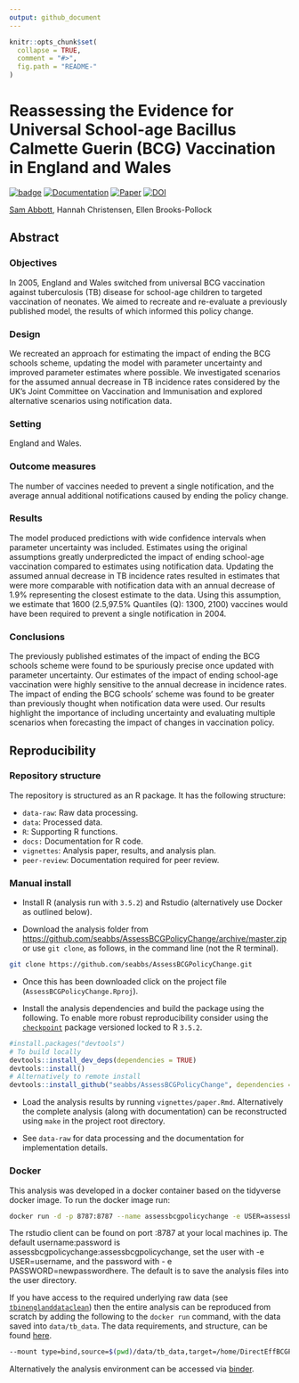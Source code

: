 ```yaml
---
output: github_document
---
```


```r
knitr::opts_chunk$set(
  collapse = TRUE,
  comment = "#>",
  fig.path = "README-"
)
```

# Reassessing the Evidence for Universal School-age Bacillus Calmette Guerin (BCG) Vaccination in England and Wales

[![badge](https://img.shields.io/badge/Launch-Analysis-lightblue.svg)](https://mybinder.org/v2/gh/seabbs/AssessBCGPolicyChange/master?urlpath=rstudio)
[![Documentation](https://img.shields.io/badge/Documentation-click here!-lightgrey.svg?style=flat)](https://www.samabbott.co.uk/AssessBCGPolicyChange)
[![Paper](https://img.shields.io/badge/Paper-10.1101/624916-lightgreen.svg)](https://doi.org/10.1101/624916)
[![DOI](https://zenodo.org/badge/DOI/10.5281/zenodo.2635687.svg)](https://doi.org/10.5281/zenodo.2635687)

[Sam Abbott](https://www.samabbott.co.uk), Hannah Christensen, Ellen Brooks-Pollock

## Abstract 

### Objectives

In 2005, England and Wales switched from universal BCG vaccination against tuberculosis (TB) disease for school-age children to targeted vaccination of neonates. We aimed to recreate and re-evaluate a previously published model, the results of which informed this policy change.

### Design

We recreated an approach for estimating the impact of ending the BCG schools scheme, updating the model with parameter uncertainty and improved parameter estimates where possible. We investigated scenarios for the assumed annual decrease in TB incidence rates considered by the UK’s Joint Committee on Vaccination and Immunisation and explored alternative scenarios using notification data.

### Setting 

England and Wales.

### Outcome measures

The number of vaccines needed to prevent a single notification, and the average annual additional notifications caused by ending the policy change.

### Results

The model produced predictions with wide confidence intervals when parameter uncertainty was included. Estimates using the original assumptions greatly underpredicted the impact of ending school-age vaccination compared to estimates using notification data. Updating the assumed annual decrease in TB incidence rates resulted in estimates that were more comparable with notification data with an annual decrease of 1.9% representing the closest estimate to the data. Using this assumption, we estimate that 1600 (2.5,97.5% Quantiles (Q): 1300, 2100) vaccines would have been required to prevent a single notification in 2004.

### Conclusions

The previously published estimates of the impact of ending the BCG schools scheme were found to be spuriously precise once updated with parameter uncertainty. Our estimates of the impact of ending school-age vaccination were highly sensitive to the annual decrease in incidence rates. The impact of ending the BCG schools’ scheme was found to be greater than previously thought when notification data were used. Our results highlight the importance of including uncertainty and evaluating multiple scenarios when forecasting the impact of changes in vaccination policy.

## Reproducibility

### Repository structure

The repository is structured as an R package. It has the following structure:

- `data-raw`: Raw data processing.
- `data`: Processed data.
- `R`: Supporting R functions.
- `docs:` Documentation for R code.
- `vignettes`: Analysis paper, results, and analysis plan.
- `peer-review`: Documentation required for peer review.

### Manual install

- Install R (analysis run with `3.5.2`) and Rstudio (alternatively use Docker as outlined below).

- Download the analysis folder from [https://github.com/seabbs/AssessBCGPolicyChange/archive/master.zip](https://github.com/seabbs/AssessBCGPolicyChange/archive/master.zip) or use `git clone`, as follows, in the command line (not the R terminal).

```bash
git clone https://github.com/seabbs/AssessBCGPolicyChange.git
```

- Once this has been downloaded click on the project file (`AssessBCGPolicyChange.Rproj`).

- Install the analysis dependencies and build the package using the following. To enable more robust reproducibility consider using the [`checkpoint`](https://cran.r-project.org/web/packages/checkpoint/index.html) package versioned locked to R `3.5.2`.

```r
#install.packages("devtools")
# To build locally
devtools::install_dev_deps(dependencies = TRUE)
devtools::install()
# Alternatively to remote install
devtools::install_github("seabbs/AssessBCGPolicyChange", dependencies = TRUE)
```

- Load the analysis results by running `vignettes/paper.Rmd`. Alternatively the complete analysis (along with documentation) can be reconstructed using `make` in the project root directory. 

- See `data-raw` for data processing and the documentation for implementation details.

### Docker

This analysis was developed in a docker container based on the tidyverse docker image. To run the docker image run:

```bash
docker run -d -p 8787:8787 --name assessbcgpolicychange -e USER=assessbcgpolicychange -e PASSWORD=assessbcgpolicychange seabbs/assessbcgpolicychange
```

The rstudio client can be found on port :8787 at your local machines ip. The default username:password is assessbcgpolicychange:assessbcgpolicychange, set the user with -e USER=username, and the password with - e PASSWORD=newpasswordhere. The default is to save the analysis files into the user directory.

If you have access to the required underlying raw data (see [`tbinenglanddataclean`](https://www.samabbott.co.uk/tbinenglanddataclean/)) then the entire analysis can be reproduced from scratch by adding the following to the `docker run` command, with the data saved into `data/tb_data`. The data requirements, and structure, can be found [here](https://www.samabbott.co.uk/tbinenglanddataclean/).

```bash
--mount type=bind,source=$(pwd)/data/tb_data,target=/home/DirectEffBCGPolicyChange/data/tb_data
```

Alternatively the analysis environment can be accessed via [binder](https://mybinder.org/v2/gh/seabbs/AssessBCGPolicyChange/master?urlpath=rstudio).
